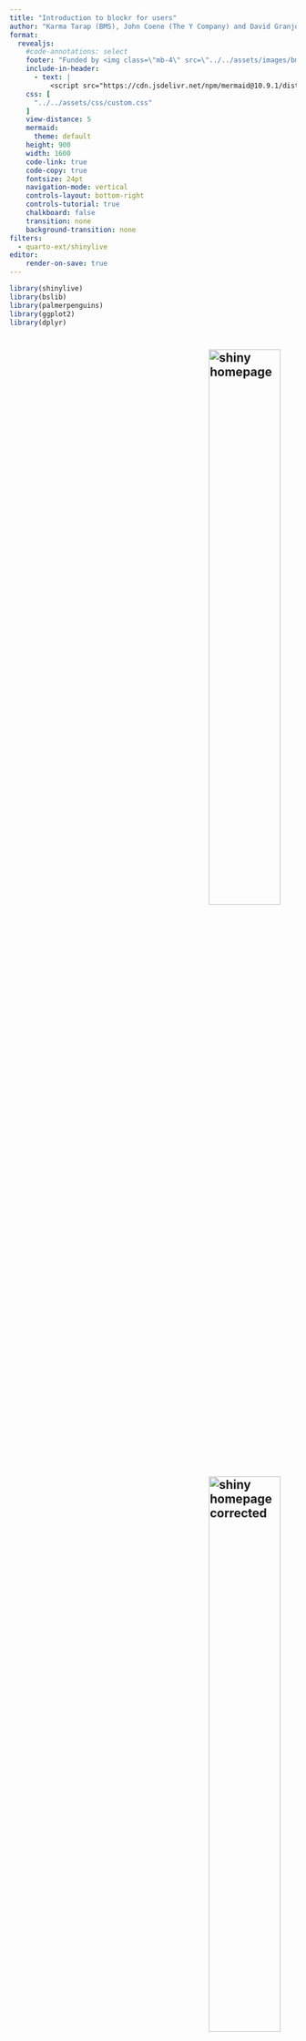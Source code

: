 ```yaml
---
title: "Introduction to blockr for users"
author: "Karma Tarap (BMS), John Coene (The Y Company) and David Granjon (cynkra GmbH)"
format: 
  revealjs:
    #code-annotations: select
    footer: "Funded by <img class=\"mb-4\" src=\"../../assets/images/bms.svg\"/>"
    include-in-header:
      - text: |
          <script src="https://cdn.jsdelivr.net/npm/mermaid@10.9.1/dist/mermaid.min.js"></script>
    css: [
      "../../assets/css/custom.css"
    ]
    view-distance: 5
    mermaid:
      theme: default
    height: 900
    width: 1600
    code-link: true
    code-copy: true
    fontsize: 24pt
    navigation-mode: vertical
    controls-layout: bottom-right
    controls-tutorial: true
    chalkboard: false
    transition: none
    background-transition: none
filters:
  - quarto-ext/shinylive
editor:
    render-on-save: true
---
```


```r
library(shinylive)
library(bslib)
library(palmerpenguins)
library(ggplot2)
library(dplyr)
```

# {background-image="../../assets/images/bechamel-sauce.jpg" background-size="cover"}

<!--
Imagine if we could build an interactive datapipeline like we would prepare a meal 😳
--->


## ![shiny homepage](../../assets/images/easy-browser.png){.center width=50% style="margin-left: 350px;"}

## ![shiny homepage corrected](../../assets/images/notsoeasy-browser.png){.center width=50% style="margin-left: 350px;"}

## Developing enterprise-grade dashboards isn't easy {background-image="../../assets/images/undraw_lost_re_xqjt.svg" background-size="40%" style="font-size: 1.5em"}

<!-- 
- Do you know how to prepare a meal without the right recipe?
- Do you have the right ingredients?
-->

## Commercial solutions {background-size="40%" style="font-size: 1.5em"}
::: {layout-ncol=2}
![](../../assets/images/tableau.svg)

![](../../assets/images/power-bi.svg)
:::

- License cost 💲💲💲.
- Not R specific.


## 💡 Introducing {blockr} {style="font-size: 1.5em"}

. . .

> "Shiny's WordPress" (John Coene, 2024)

. . .

::::{.columns}

:::{.column}
![](../../assets/images/undraw_empty_cart_co35.svg){width=75%}
:::

:::{.column}

:::{.incremental}
- __Supermarket__ for data analysis with R.
- __No-Code__ dashboard builder ...
- ... __Extendable__ by developers.
- __Collaborative__ tool.
- __Reproducible__ code.
:::

:::

::::


# blockr 101 {data-stack-name="blockr 101" background-image="../../assets/images/undraw_cooking_p7m1.svg" background-size="40%" style="margin-top: -350px; font-size: 1.5em"}

## Problem: palmer penguins plot {style="font-size: 1.5em"}

. . . 

What penguin species has the largest flippers?

<!-- Histogram showing `flipper length` as function of `body mass` by `species` only for `female` penguins.

-->

. . .

```r
#| echo: false
#| fig-align: center
#| out-width: 65%
penguins |>
  filter(sex == "female") |>
  ggplot(
    aes(
      x = body_mass_g, 
      y = flipper_length_mm
    )
  ) +
  geom_point(
    aes(
      color = species, 
      shape = species
    ), 
    size = 2
  )
```

. . .

- How can I produce this plot?

. . .

- Should I ask my colleagues to develop an interactive app for this?

## The stack: a data analysis recipe {style="font-size: 1.5em"}

::::{.columns}

:::{.column}
```mermaid
%%| mermaid-format: svg
flowchart TD
  subgraph stack1[Stack]
    direction TB
    subgraph input_block[Block 1]
      input(Data: dataset, browser, ...)
    end
    subgraph transform_block[Block 2]
      transform(Transform block: filter, select ...)
    end
    subgraph output_block[Block 3]
      output(Result/transform: plot, filter, ...)
    end
    input_block --> |data| transform_block --> |data| output_block
  end
```
:::

:::{.column}
Collection of instructions, __blocks__, from __data import__ to __wrangling/visualization__.
:::

::::

## Zoom on blocks: processing units {style="font-size: 1.5em"}

- Blocks categories: __import__ (data), __transform__ data, __visualize__, ...
- Provided by developers (or us).

. . .

![[Designed by upklyak / Freepik](https://fr.freepik.com/vecteurs-libre/bande-transporteuse-bouteilles-lait-bras-robotiques_9668766.htm#fromView=keyword&page=1&position=15&uuid=f6eefbdf-ed34-4642-a174-c12ea709a666:~:text=Image%20de%20upklyak%20sur%20Freepik)](../../assets/images/factory.jpg)

## Example: transform blocks {style="font-size: 1.5em"}

::::{.columns}

:::{.column width="50%"}
```mermaid
%%| mermaid-format: svg
flowchart TD
  blk_data_in(Input data)
  blk_data_out[Output]
  subgraph blk_block[Transform block]
    blk_field1(Field 1)
    blk_field2(Field 2)
    blk_field1 --> |interactivity| blk_expr
    blk_field2 --> |interactivity| blk_expr
    blk_expr(Expression)
    blk_res(result)
    blk_expr --> |evaluate| blk_res
  end
  blk_data_in --> blk_block --> blk_data_out
```
:::

:::{.column width="50%"}
A __transform__ block:

- Takes input data.
- Exposes __interactive__ input to transform the data (select column, filter rows, ...).
- Returns the transformed data.
:::
::::

## 🧪 Exercise 1

::::{.columns}

:::{.column}
```shinylive-r
#| standalone: true
#| components: [viewer]
#| column: screen-inset-shaded
#| viewerHeight: 800
webr::install("blockr", repos = "https://bristolmyerssquibb.github.io/webr-repos/")

library(blockr)
library(palmerpenguins)
library(ggplot2)

new_ggplot_block <- function(col_x = character(), col_y = character(), ...) {

  data_cols <- function(data) colnames(data)

  new_block(
    fields = list(
      x = new_select_field(col_x, data_cols, type = "name"),
      y = new_select_field(col_y, data_cols, type = "name")
    ),
    expr = quote(
      ggplot(mapping = aes(x = .(x), y = .(y)))
    ),
    class = c("ggplot_block", "plot_block"),
    ...
  )
}

new_geompoint_block <- function(color = character(), shape = character(), ...) {

  data_cols <- function(data) colnames(data$data)

  new_block(
    fields = list(
      color = new_select_field(color, data_cols, type = "name"),
      shape = new_select_field(shape, data_cols, type = "name")
    ),
    expr = quote(
      geom_point(aes(color = .(color), shape = .(shape)), size = 2)
    ),
    class = c("plot_layer_block", "plot_block"),
    ...
  )
}

new_penguins_block <- function(selected = character()) {
  new_dataset_block(selected, package = "palmerpenguins")
}

register_blocks(
  constructor = c(new_penguins_block, new_ggplot_block, new_geompoint_block),
  name = c("penguins block", "ggplot block", "geompoint block"),
  description = c(
    "Data from palmerpenguins package",
    "Builds a ggplot object",
    "Add points geom to ggplot object"
  ),
  classes = list(
    c("palmer_penguins", "dataset_block", "data_block"),
    c("ggplot_block", "plot_block"),
    c("geompoint_block", "plot_layer_block", "plot_block")
  ),
  input = c(NA_character_, "data.frame", "ggplot"),
  output = c("data.frame", "ggplot", "ggplot"),
  package = "blockr.demo",
  category = c("custom data", "visualisation", "visualisation")
)

stack <- new_stack()
serve_stack(stack)
```
:::

:::{.column}
Instructions:

- Click on the `+` button (top right corner).
- Add a `palmer_penguins` block. You may search in the list.
- Add a new `filter_block`, selecting `sex` as __column__ and `female` as __value__. Click on `run`.
- Add a new `ggplot_block`. Select `x` and `y` wizely.
- Add a new `geompoint_block`. You may change `shape` and `color`.
- You can remove and re-add blocks as you like ...
- Export the stack code and try to run it.
:::

::::

## 🧪 Exercise 1 (solution) {style="font-size: 1.5em"}

```shinylive-r
#| standalone: true
#| components: [viewer]
#| column: screen-inset-shaded
#| viewerHeight: 800
webr::install("blockr", repos = "https://bristolmyerssquibb.github.io/webr-repos/")

library(blockr)
library(palmerpenguins)
library(ggplot2)

new_ggplot_block <- function(col_x = character(), col_y = character(), ...) {

  data_cols <- function(data) colnames(data)

  new_block(
    fields = list(
      x = new_select_field(col_x, data_cols, type = "name"),
      y = new_select_field(col_y, data_cols, type = "name")
    ),
    expr = quote(
      ggplot(mapping = aes(x = .(x), y = .(y)))
    ),
    class = c("ggplot_block", "plot_block"),
    ...
  )
}

new_geompoint_block <- function(color = character(), shape = character(), ...) {

  data_cols <- function(data) colnames(data$data)

  new_block(
    fields = list(
      color = new_select_field(color, data_cols, type = "name"),
      shape = new_select_field(shape, data_cols, type = "name")
    ),
    expr = quote(
      geom_point(aes(color = .(color), shape = .(shape)), size = 2)
    ),
    class = c("plot_layer_block", "plot_block"),
    ...
  )
}

stack <- new_stack(
  data_block = new_dataset_block("penguins", "palmerpenguins"),
  filter_block = new_filter_block("sex", "female", submit = TRUE),
  plot_block = new_ggplot_block("body_mass_g", "flipper_length_mm"),
  layer_block = new_geompoint_block("species", "species")
)
serve_stack(stack)
```


## How much code would it take with Shiny? {style="font-size: 1.5em"}

. . .

::: {style="font-size: 40%;" id="code-with-shiny"}
```r
library(shiny)
library(bslib)
library(ggplot2)
library(palmerpenguins)

shinyApp(
  ui = page_fluid(
    layout_sidebar(
      sidebar = sidebar(
        radioButtons("sex", "Sex", unique(penguins$sex), "female"),
        selectInput(
          "xvar", 
          "X var", 
          colnames(dplyr::select(penguins, where(is.numeric))),
          "body_mass_g"
        ),
        selectInput(
          "yvar",
          "Y var",
          colnames(dplyr::select(penguins, where(is.numeric))),
          "flipper_length_mm"
        ),
        selectInput(
          "color",
          "Color and shape",
          colnames(dplyr::select(penguins, where(is.factor))),
          "species"
        )
      ),
      plotOutput("plot")
    )
  ),
  server = function(input, output, session) {
    output$plot <- renderPlot({
      penguins |>
        filter(sex == !!input$sex) |>
        ggplot(aes(x = !!input$xvar, y = !!input$yvar)) +
        geom_point(aes(color = !!input$color, shape = !!input$color), size = 2)
    })
  }
)
```
:::

## It's much easier with blockr {style="font-size: 1.5em"}

. . .

```r
library(blockr)
new_stack( # <1>
  data_block = new_dataset_block("penguins", "palmerpenguins"), # <2>
  filter_block = new_filter_block("sex", "female"), #<2>
  plot_block = new_ggplot_block("body_mass_g", "flipper_length_mm"), # <3>
  layer_block = new_geompoint_block("species", "species") # <4>
)
serve_stack(stack) # <5>
```

1. Create the stack.
2. Import data.
3. Create the plot.
4. Add it a layer.
5. Serve a Shiny app.

## Connecting stacks: towards a dinner party {background-image="../../assets/images/undraw_special_event.svg" background-size="40%" style="font-size: 1.5em"}


## The workspace {style="font-size: 1.5em"}

::::{.columns}

:::{.column width=60%}
```mermaid
%%| mermaid-format: svg
flowchart TD
  subgraph LR workspace[Workspace]
    subgraph stack1[Stack]
      direction LR
      subgraph input_block[Block 1]
        input(Data: dataset, browser, ...)
      end
      subgraph transform_block[Block 2]
        transform(Transform block: filter, select ...)
      end
      subgraph output_block[Block 3]
        output(Result/transform: plot, filter, ...)
      end
      input_block --> |data| transform_block --> |data| output_block
    end
    subgraph stack2[Stack 2]
      stack1_data[Stack 1 data] --> |data| transform2[Transform]
    end
    stack1 --> |data| stack2
    subgraph stackn[Stack n]
      stacki_data[Stack i data] --> |data| transformn[Transform] --> |data| Visualize
    end
    stack2 ---> |... data| stackn
  end
```
:::

:::{.column width=40%}
Collection of __recipes__ (stacks) to build a __dashboard__.

:::

::::


## 🧪 Exercise 2

::::{.columns}

:::{.column width="60%"}
```shinylive-r
#| standalone: true
#| components: [viewer]
#| column: screen-inset-shaded
#| viewerHeight: 800
webr::install("blockr", repos = "https://bristolmyerssquibb.github.io/webr-repos/")

library(blockr)
library(palmerpenguins)
library(ggplot2)

new_ggplot_block <- function(col_x = character(), col_y = character(), ...) {

  data_cols <- function(data) colnames(data)

  new_block(
    fields = list(
      x = new_select_field(col_x, data_cols, type = "name"),
      y = new_select_field(col_y, data_cols, type = "name")
    ),
    expr = quote(
      ggplot(mapping = aes(x = .(x), y = .(y)))
    ),
    class = c("ggplot_block", "plot_block"),
    ...
  )
}

new_geompoint_block <- function(color = character(), shape = character(), ...) {

  data_cols <- function(data) colnames(data$data)

  new_block(
    fields = list(
      color = new_select_field(color, data_cols, type = "name"),
      shape = new_select_field(shape, data_cols, type = "name")
    ),
    expr = quote(
      geom_point(aes(color = .(color), shape = .(shape)), size = 2)
    ),
    class = c("plot_layer_block", "plot_block"),
    ...
  )
}

register_blocks(
  constructor = c(new_ggplot_block, new_geompoint_block),
  name = c("ggplot block", "geompoint block"),
  description = c(
    "Builds a ggplot object",
    "Add points geom to ggplot object"
  ),
  classes = list(
    c("ggplot_block", "plot_block"),
    c("geompoint_block", "plot_layer_block", "plot_block")
  ),
  input = c("data.frame", "ggplot"),
  output = c("ggplot", "ggplot"),
  package = "blockr.demo",
  category = c("visualisation", "visualisation")
)

set_workspace(
  data = new_stack(
    data_block = new_dataset_block("penguins", "palmerpenguins")
  )
)
serve_workspace(clear = FALSE)
```
:::

:::{.column width="40%"}
Instructions:

- Click on `Add stack`.
- From the new stack: click on `+` to add a new `result_block`.
- Add a new `filter_block` to stack 1, with `sex` as __column__ and `female` as __value__.
- Notice how the result of the second stack changes.
- Add a new `ggplot_block`.
- Add a new `geom_point block`.
:::

::::

## How do I create a workspace? {style="font-size: 1.5em"}

```r
library(blockr)
# Creates an empty workspace
set_workspace( # <1>
  stack_1 = new_stack() # <2>
  stack_2 = new_stack()
)
serve_workspace(clear = FALSE) # <3>
```

1. Initialise.
2. Optional: add stacks.
3. Serve Shiny app.


## Exercise 3: pharma data

TBD

## How far can I go with blockr? {background-image="../../assets/images/undraw_add_post_re_174w.svg" background-size="90%" style="margin-left: 450px; margin-top: 700px; font-size: 1.5em"}
